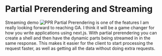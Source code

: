 


<Columns columns={2}>
<Column>
<CentralContent>

# Partial Prerendering and Streaming

<Link href="/demos/streaming" target="_blank">Streaming demo</Link>


</CentralContent>
</Column>
<Column className="flex flex-col justify-center items-center h-full gap-2">
    <Image src={PPR} alt="PPR"/>
</Column>
</Columns>

<Notes>
Partial Prerendering is one of the features I am really looking forward to reaching GA. I think it will be a game changer for how you write applications using next.js. With partial prerendering you can create a shell and then have the dynamic parts being streamed in in the same response. This makes it easier for the client to start processing the request faster, as well as getting all the data without doing extra requests. 
</Notes>